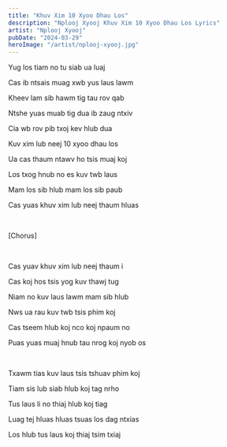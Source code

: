 ```yaml
---
title: "Khuv Xim 10 Xyoo Dhau Los"
description: "Nplooj Xyooj Khuv Xim 10 Xyoo Dhau Los Lyrics"
artist: "Nplooj Xyooj"
pubDate: "2024-03-29"
heroImage: "/artist/nplooj-xyooj.jpg"
---
```



Yug los tiam no tu siab ua luaj

Cas ib ntsais muag xwb yus laus lawm

Kheev lam sib hawm tig tau rov qab

Ntshe yuas muab tig dua ib zaug ntxiv

Cia wb rov pib txoj kev hlub dua
<br />

Kuv xim lub neej 10 xyoo dhau los

Ua cas thaum ntawv ho tsis muaj koj

Los txog hnub no es kuv twb laus

Mam los sib hlub mam los sib paub

Cas yuas khuv xim lub neej thaum hluas

<br />

[Chorus]

<br />

Cas yuav khuv xim lub neej thaum i

Cas koj hos tsis yog kuv thawj tug

Niam no kuv laus lawm mam sib hlub

Nws ua rau kuv twb tsis phim koj

Cas tseem hlub koj nco koj npaum no

Puas yuas muaj hnub tau nrog koj nyob os

<br />

Txawm tias kuv laus tsis tshuav phim koj

Tiam sis lub siab hlub koj tag nrho

Tus laus li no thiaj hlub koj tiag

Luag tej hluas hluas tsuas los dag ntxias

Los hlub tus laus koj thiaj tsim txiaj
